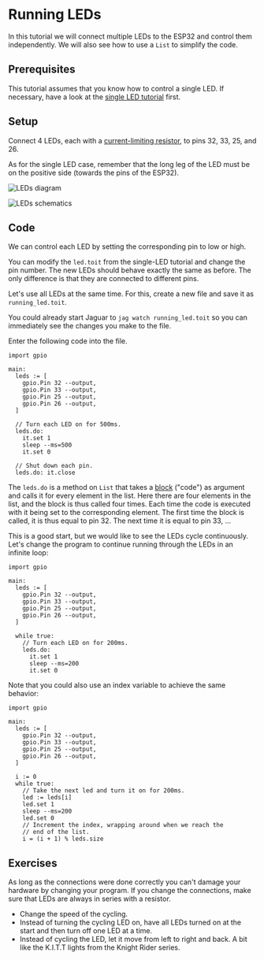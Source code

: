 
# Running LEDs
In this tutorial we will connect multiple LEDs to the ESP32 and control them
independently. We will also see how to use a `List` to simplify the code.

## Prerequisites
This tutorial assumes that you know how to control a single LED.
If necessary, have a look at the [single LED tutorial](../led) first.

## Setup
Connect 4 LEDs, each with a
[current-limiting resistor](../led#current-limiting-resistor), to pins 32, 33, 25, and 26.

As for the single LED case, remember that the long leg of the LED must be on the positive
side (towards the pins of the ESP32).

<img
  src={LedsDiagram}
  alt="LEDs diagram"
/>

<img
  src={LedsSchematics}
  alt="LEDs schematics"
/>

## Code
We can control each LED by setting the corresponding pin to low or high.

You can modify the `led.toit` from the single-LED tutorial and change the pin number.
The new LEDs should behave exactly the same as before.
The only difference is that they are connected to different pins.

Let's use all LEDs at the same time. For this, create a new file and save it as
`running_led.toit`.

You could already start Jaguar to `jag watch running_led.toit` so you can
immediately see the changes you make to the file.

Enter the following code into the file.

```toit
import gpio

main:
  leds := [
    gpio.Pin 32 --output,
    gpio.Pin 33 --output,
    gpio.Pin 25 --output,
    gpio.Pin 26 --output,
  ]

  // Turn each LED on for 500ms.
  leds.do:
    it.set 1
    sleep --ms=500
    it.set 0

  // Shut down each pin.
  leds.do: it.close
```

The `leds.do` is a method on `List` that takes a [block](../../../language/blocks-and-lambdas)
("code") as argument and calls it for every element in the list.
Here there are four elements in the list, and the block is thus called four times.
Each time the code is executed with it being set to the corresponding element.
The first time the block is called, it is thus equal to pin 32.
The next time it is equal to pin 33, ...

This is a good start, but we would like to see the LEDs cycle continuously.
Let's change the program to continue running through the LEDs in an infinite loop:

```toit
import gpio

main:
  leds := [
    gpio.Pin 32 --output,
    gpio.Pin 33 --output,
    gpio.Pin 25 --output,
    gpio.Pin 26 --output,
  ]

  while true:
    // Turn each LED on for 200ms.
    leds.do:
      it.set 1
      sleep --ms=200
      it.set 0
```

Note that you could also use an index variable to achieve the same behavior:

```toit
import gpio

main:
  leds := [
    gpio.Pin 32 --output,
    gpio.Pin 33 --output,
    gpio.Pin 25 --output,
    gpio.Pin 26 --output,
  ]

  i := 0
  while true:
    // Take the next led and turn it on for 200ms.
    led := leds[i]
    led.set 1
    sleep --ms=200
    led.set 0
    // Increment the index, wrapping around when we reach the
    // end of the list.
    i = (i + 1) % leds.size
```

## Exercises
As long as the connections were done correctly you can't damage your hardware
by changing your program. If you change the connections, make sure that LEDs are
always in series with a resistor.

- Change the speed of the cycling.
- Instead of turning the cycling LED on, have all LEDs turned on at the start
  and then turn off one LED at a time.
- Instead of cycling the LED, let it move from left to right and back.
  A bit like the K.I.T.T lights from the Knight Rider series.
